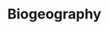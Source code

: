 # Biogeography



<!-- This is a book created from markdown and executable code.

See @knuth84 for additional discussion of literate programming.

```r
1 + 1
```
 -->